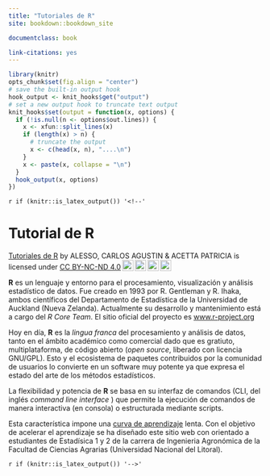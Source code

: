 ```yaml
---
title: "Tutoriales de R"
site: bookdown::bookdown_site

documentclass: book

link-citations: yes
---
```

```r
library(knitr)
opts_chunk$set(fig.align = "center")
# save the built-in output hook
hook_output <- knit_hooks$get("output")
# set a new output hook to truncate text output
knit_hooks$set(output = function(x, options) {
  if (!is.null(n <- options$out.lines)) {
    x <- xfun::split_lines(x)
    if (length(x) > n) {
      # truncate the output
      x <- c(head(x, n), "....\n")
    }
    x <- paste(x, collapse = "\n")
  }
  hook_output(x, options)
})
```

`r if (knitr::is_latex_output()) '<!--'` 

# Tutorial de R {-}

<p xmlns:cc="http://creativecommons.org/ns#" xmlns:dct="http://purl.org/dc/terms/"><a property="dct:title" rel="cc:attributionURL" href="https://estadistica-fca.github.io/tutoriales_R/">Tutoriales de R</a> by <span property="cc:attributionName">ALESSO, CARLOS AGUSTIN & ACETTA PATRICIA </span> is licensed under <a href="http://creativecommons.org/licenses/by-nc-nd/4.0/?ref=chooser-v1" target="_blank" rel="license noopener noreferrer" style="display:inline-block;">CC BY-NC-ND 4.0<img style="height:22px!important;margin-left:3px;vertical-align:text-bottom;" src="https://mirrors.creativecommons.org/presskit/icons/cc.svg?ref=chooser-v1"><img style="height:22px!important;margin-left:3px;vertical-align:text-bottom;" src="https://mirrors.creativecommons.org/presskit/icons/by.svg?ref=chooser-v1"><img style="height:22px!important;margin-left:3px;vertical-align:text-bottom;" src="https://mirrors.creativecommons.org/presskit/icons/nc.svg?ref=chooser-v1"><img style="height:22px!important;margin-left:3px;vertical-align:text-bottom;" src="https://mirrors.creativecommons.org/presskit/icons/nd.svg?ref=chooser-v1"></a></p>


**R** es un lenguaje y entorno para el procesamiento, visualización y análisis estadístico de datos. Fue creado en 1993 por R. Gentleman y R. Ihaka, ambos científicos del Departamento de Estadística de la Universidad de Auckland (Nueva Zelanda). Actualmente su desarrollo y mantenimiento está a cargo del _R Core Team_. El sitio oficial del proyecto es [www.r-project.org](www.r-project.org)


Hoy en día, **R** es la _lingua franca_ del procesamiento y análisis de datos, tanto en el ámbito académico como comercial dado que es gratiuto, multiplataforma, de código abierto (_open source_, liberado con licencia GNU/GPL). Esto y el ecosistema de paquetes contribuidos por la comunidad de usuarios lo convierte en un software muy potente ya que expresa el estado del arte de los métodos estadísticos. 

La flexibilidad y potencia de **R** se basa en su interfaz de comandos (CLI, del inglés _command line interface_ ) que permite la ejecución de comandos de manera interactiva (en consola) o estructurada mediante scripts. 



Esta característica impone una [curva de aprendizaje](https://es.wikipedia.org/wiki/Curva_de_aprendizaje) lenta. Con el objetivo de acelerar el aprendizaje se ha diseñado este sitio web con orientado a estudiantes de Estadísica 1 y 2 de la carrera de Ingenieria Agronómica de la Facultad de Ciencias Agrarias (Universidad Nacional del Litoral).

`r if (knitr::is_latex_output()) '-->'`
